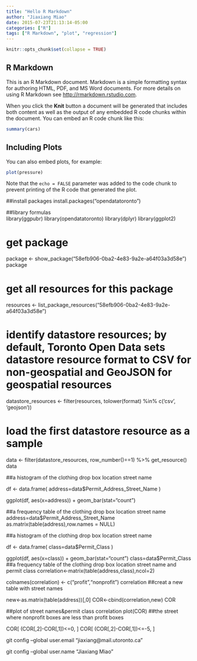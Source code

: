 ```yaml
---
title: "Hello R Markdown"
author: "Jiaxiang Miao"
date: 2015-07-23T21:13:14-05:00
categories: ["R"]
tags: ["R Markdown", "plot", "regression"]
---
```


```r
knitr::opts_chunk$set(collapse = TRUE)
```

## R Markdown

This is an R Markdown document. Markdown is a simple formatting syntax for authoring HTML, PDF, and MS Word documents. For more details on using R Markdown see <http://rmarkdown.rstudio.com>.

When you click the **Knit** button a document will be generated that includes both content as well as the output of any embedded R code chunks within the document. You can embed an R code chunk like this:

```r
summary(cars)
```

## Including Plots

You can also embed plots, for example:

```r
plot(pressure)
```

Note that the `echo = FALSE` parameter was added to the code chunk to prevent printing of the R code that generated the plot.


##install packages
install.packages("opendatatoronto")


##library formulas	
library(ggpubr)	
library(opendatatoronto)
library(dplyr)
library(ggplot2)
 
# get package
package <- show_package("58efb906-0ba2-4e83-9a2e-a64f03a3d58e")
package
 
# get all resources for this package
resources <- list_package_resources("58efb906-0ba2-4e83-9a2e-a64f03a3d58e")
 
# identify datastore resources; by default, Toronto Open Data sets datastore resource format to CSV for non-geospatial and GeoJSON for geospatial resources
datastore_resources <- filter(resources, tolower(format) %in% c('csv', 'geojson'))
 
# load the first datastore resource as a sample
data <- filter(datastore_resources, row_number()==1) %>% get_resource()
data

##a histogram of the clothing drop box location street name

df <- data.frame(
  address=data$Permit_Address_Street_Name
  )

ggplot(df, aes(x=address)) + geom_bar(stat="count")



##a frequency table of the clothing drop box location street name
address=data$Permit_Address_Street_Name
as.matrix(table(address),row.names = NULL)

##a histogram of the clothing drop box location street name

df <- data.frame(
  class=data$Permit_Class
  )

ggplot(df, aes(x=class)) + geom_bar(stat="count")
class=data$Permit_Class
##a frequency table of the clothing drop box location street name and permit class
correlation<-matrix(table(address,class),ncol=2)

colnames(correlation)  <- c("profit","nonprofit")
correlation
##creat a new table with street names

new<-as.matrix(table(address))[,0]
COR<-cbind(correlation,new)
COR

##plot of street names&permit class correlation
plot(COR)
##the street where nonprofit boxes are less than profit boxes

 COR[ (COR[,2]-COR[,1])<=0, ]
 COR[ (COR[,2]-COR[,1])<=-5, ]

git config --global user.email "jiaxiang@mail.utoronto.ca"


git config --global user.name "Jiaxiang Miao"